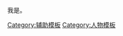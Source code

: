 <noinclude>{{Sample}}[[Category:辅助模板]]</noinclude>我是{{{姓}}}{{{名}}}。<noinclude>[[Category:人物模板]]</noinclude>